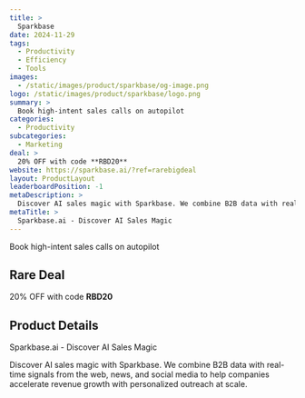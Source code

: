 ```yaml
---
title: >
  Sparkbase
date: 2024-11-29
tags:
  - Productivity
  - Efficiency
  - Tools
images:
  - /static/images/product/sparkbase/og-image.png
logo: /static/images/product/sparkbase/logo.png
summary: >
  Book high-intent sales calls on autopilot
categories:
  - Productivity
subcategories:
  - Marketing
deal: >
  20% OFF with code **RBD20**
website: https://sparkbase.ai/?ref=rarebigdeal
layout: ProductLayout
leaderboardPosition: -1
metaDescription: >
  Discover AI sales magic with Sparkbase. We combine B2B data with real-time signals from the web, news, and social media to help companies accelerate revenue growth with personalized outreach at scale.
metaTitle: >
  Sparkbase.ai - Discover AI Sales Magic
---
```

Book high-intent sales calls on autopilot

## Rare Deal

20% OFF with code **RBD20**

## Product Details

Sparkbase.ai - Discover AI Sales Magic

Discover AI sales magic with Sparkbase. We combine B2B data with real-time signals from the web, news, and social media to help companies accelerate revenue growth with personalized outreach at scale.
